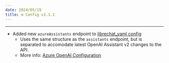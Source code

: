 ```yaml
---
date: 2024/05/19
title: ⚙️ Config v1.1.1
---
```



<ChangelogHeader />

---

- Added new `azureAssistants` endpoint to [librechat_yaml config](/docs/configuration/librechat_yaml/object_structure/assistants_endpoint)
    - Uses the same structure as the `assistants` endpoint, but is separated to accomodate latest OpenAI Assistant v2 changes to the API.
    - More info: [Azure OpenAI Configuration](/docs/configuration/azure#using-assistants-with-azure)
